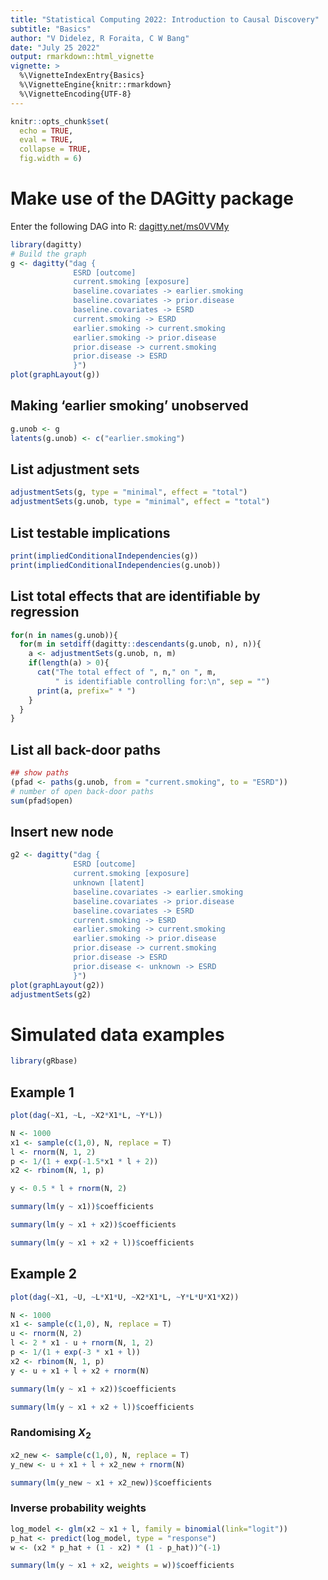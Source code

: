 ```yaml
---
title: "Statistical Computing 2022: Introduction to Causal Discovery"
subtitle: "Basics"
author: "V Didelez, R Foraita, C W Bang"
date: "July 25 2022"
output: rmarkdown::html_vignette
vignette: >
  %\VignetteIndexEntry{Basics}
  %\VignetteEngine{knitr::rmarkdown}
  %\VignetteEncoding{UTF-8}      
---
```


  
```r
knitr::opts_chunk$set(
  echo = TRUE,
  eval = TRUE,
  collapse = TRUE,
  fig.width = 6)
```


# Make use of the DAGitty package

Enter the following DAG into R: [dagitty.net/ms0VVMy](dagitty.net/ms0VVMy)

```r
library(dagitty)
# Build the graph
g <- dagitty("dag {
              ESRD [outcome]
              current.smoking [exposure]
              baseline.covariates -> earlier.smoking
              baseline.covariates -> prior.disease
              baseline.covariates -> ESRD
              current.smoking -> ESRD
              earlier.smoking -> current.smoking
              earlier.smoking -> prior.disease
              prior.disease -> current.smoking
              prior.disease -> ESRD
              }")
plot(graphLayout(g))
```

## Making 'earlier smoking' unobserved
```r
g.unob <- g
latents(g.unob) <- c("earlier.smoking")
```

## List adjustment sets
```r
adjustmentSets(g, type = "minimal", effect = "total")
adjustmentSets(g.unob, type = "minimal", effect = "total")
```

## List testable implications
```r
print(impliedConditionalIndependencies(g))
print(impliedConditionalIndependencies(g.unob))
```



## List total effects that are identifiable by regression
```r
for(n in names(g.unob)){
  for(m in setdiff(dagitty::descendants(g.unob, n), n)){
    a <- adjustmentSets(g.unob, n, m)
    if(length(a) > 0){
      cat("The total effect of ", n," on ", m,
          " is identifiable controlling for:\n", sep = "")
      print(a, prefix=" * ")
    }
  }
}
```

## List all back-door paths
```r
## show paths
(pfad <- paths(g.unob, from = "current.smoking", to = "ESRD"))
# number of open back-door paths
sum(pfad$open)
```


## Insert new node
```r
g2 <- dagitty("dag {
              ESRD [outcome]
              current.smoking [exposure]
              unknown [latent]
              baseline.covariates -> earlier.smoking
              baseline.covariates -> prior.disease
              baseline.covariates -> ESRD
              current.smoking -> ESRD
              earlier.smoking -> current.smoking
              earlier.smoking -> prior.disease
              prior.disease -> current.smoking
              prior.disease -> ESRD
              prior.disease <- unknown -> ESRD
              }")
plot(graphLayout(g2))
adjustmentSets(g2)
```

# Simulated data examples

```r
library(gRbase)
```

## Example 1

```r
plot(dag(~X1, ~L, ~X2*X1*L, ~Y*L))
```

```r
N <- 1000
x1 <- sample(c(1,0), N, replace = T)
l <- rnorm(N, 1, 2)
p <- 1/(1 + exp(-1.5*x1 * l + 2)) 
x2 <- rbinom(N, 1, p)

y <- 0.5 * l + rnorm(N, 2)
```

```r
summary(lm(y ~ x1))$coefficients
```

```r
summary(lm(y ~ x1 + x2))$coefficients
```

```r
summary(lm(y ~ x1 + x2 + l))$coefficients
```

## Example 2

```r
plot(dag(~X1, ~U, ~L*X1*U, ~X2*X1*L, ~Y*L*U*X1*X2))
```

```r
N <- 1000
x1 <- sample(c(1,0), N, replace = T)
u <- rnorm(N, 2)
l <- 2 * x1 - u + rnorm(N, 1, 2)
p <- 1/(1 + exp(-3 * x1 + l)) 
x2 <- rbinom(N, 1, p)
y <- u + x1 + l + x2 + rnorm(N)
```

```r
summary(lm(y ~ x1 + x2))$coefficients
```

```r
summary(lm(y ~ x1 + x2 + l))$coefficients
```


### Randomising $X_2$
```r
x2_new <- sample(c(1,0), N, replace = T)
y_new <- u + x1 + l + x2_new + rnorm(N)
```

```r
summary(lm(y_new ~ x1 + x2_new))$coefficients
```

### Inverse probability weights

```r
log_model <- glm(x2 ~ x1 + l, family = binomial(link="logit"))
p_hat <- predict(log_model, type = "response")
w <- (x2 * p_hat + (1 - x2) * (1 - p_hat))^(-1)
```

```r
summary(lm(y ~ x1 + x2, weights = w))$coefficients
```